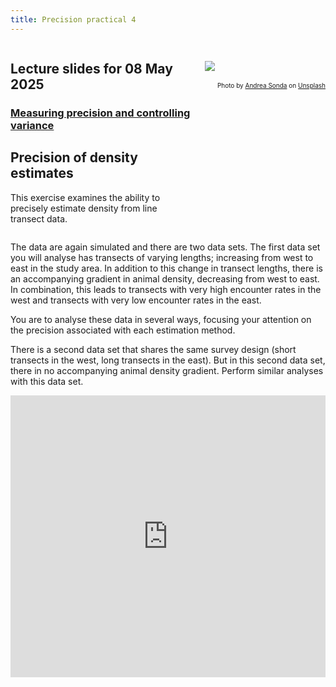```yaml
---
title: Precision practical 4
---
```


:::: {.columns}

::: {.column width='60%'}
::: {.callout-tip}
## Lecture slides for 08 May 2025

### [Measuring precision and controlling variance](../lectures/BlockD-22.pdf)
:::

## Precision of density estimates

This exercise examines the ability to precisely estimate density from line transect data.


:::

::: {.column width='40%'}
![](precision-unsplash.jpg)
---
<p style="font-size: x-small; text-align:right">Photo by <a href="https://unsplash.com/@andreasonda?utm_source=unsplash&utm_medium=referral&utm_content=creditCopyText">Andrea Sonda</a> on <a href="https://unsplash.com/s/photos/precision?utm_source=unsplash&utm_medium=referral&utm_content=creditCopyText">Unsplash</a></p>
:::

::::


The data are again simulated and there are two data sets.  The first data set you will analyse has transects of varying lengths; increasing from west to east in the study area.  In addition to this change in transect lengths, there is an accompanying gradient in animal density, decreasing from west to east.  In combination, this leads to transects with very high encounter rates in the west and transects with very low encounter rates in the east.

You are to analyse these data in several ways, focusing your attention on the precision associated with each estimation method.

There is a second data set that shares the same survey design (short transects in the west, long transects in the east).  But in this second data set, there in no accompanying animal density gradient.  Perform similar analyses with this data set.

<div style="position: relative; padding-bottom: 89.55223880597015%; height: 0;"><iframe src="https://www.loom.com/embed/f86919a7473b4702baae186b94fcb6c3?sid=4cc9887d-1443-4201-9386-c77c2c30677b" frameborder="0" webkitallowfullscreen mozallowfullscreen allowfullscreen style="position: absolute; top: 0; left: 0; width: 100%; height: 100%;"></iframe></div>
